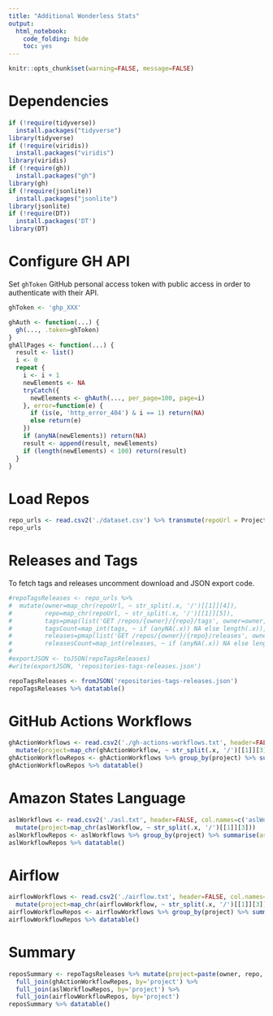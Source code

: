 ```yaml
---
title: "Additional Wonderless Stats"
output:
  html_notebook:
    code_folding: hide
    toc: yes
---
```


<style type="text/css">
.main-container {
  max-width: inherit;
}
.datatable {
  overflow-x: auto;
}
</style>


```r
knitr::opts_chunk$set(warning=FALSE, message=FALSE)
```

# Dependencies

```r
if (!require(tidyverse))
  install.packages("tidyverse")
library(tidyverse)
if (!require(viridis))
  install.packages("viridis")
library(viridis)
if (!require(gh))
  install.packages("gh")
library(gh)
if (!require(jsonlite))
  install.packages("jsonlite")
library(jsonlite)
if (!require(DT))
  install.packages('DT')
library(DT)
```

# Configure GH API

Set `ghToken` GitHub personal access token with public access in order to authenticate with their API.

```r
ghToken <- 'ghp_XXX'

ghAuth <- function(...) {
  gh(..., .token=ghToken)
}
ghAllPages <- function(...) {
  result <- list()
  i <- 0
  repeat {
    i <- i + 1
    newElements <- NA
    tryCatch({
      newElements <- ghAuth(..., per_page=100, page=i)
    }, error=function(e) {
      if (is(e, 'http_error_404') & i == 1) return(NA)
      else return(e)
    })
    if (anyNA(newElements)) return(NA)
    result <- append(result, newElements)
    if (length(newElements) < 100) return(result)
  }
}
```

# Load Repos

```r
repo_urls <- read.csv2('./dataset.csv') %>% transmute(repoUrl = Project.URLs)
repo_urls
```

# Releases and Tags

To fetch tags and releases uncomment download and JSON export code.

```r
#repoTagsReleases <- repo_urls %>%
#  mutate(owner=map_chr(repoUrl, ~ str_split(.x, '/')[[1]][4]),
#         repo=map_chr(repoUrl, ~ str_split(.x, '/')[[1]][5]),
#         tags=pmap(list('GET /repos/{owner}/{repo}/tags', owner=owner, repo=repo), ghAllPages),
#         tagsCount=map_int(tags, ~ if (anyNA(.x)) NA else length(.x)),
#         releases=pmap(list('GET /repos/{owner}/{repo}/releases', owner=owner, repo=repo), ghAllPages),
#         releasesCount=map_int(releases, ~ if (anyNA(.x)) NA else length(.x)))
#
#exportJSON <- toJSON(repoTagsReleases)
#write(exportJSON, 'repositories-tags-releases.json')

repoTagsReleases <- fromJSON('repositories-tags-releases.json')
repoTagsReleases %>% datatable()
```

# GitHub Actions Workflows

```r
ghActionWorkflows <- read.csv2('./gh-actions-workflows.txt', header=FALSE, col.names=c('ghActionWorkflow')) %>%
  mutate(project=map_chr(ghActionWorkflow, ~ str_split(.x, '/')[[1]][3]))
ghActionWorkflowRepos <- ghActionWorkflows %>% group_by(project) %>% summarise(ghActionWorkflows=list(ghActionWorkflow), ghActionsWorkflowsCount=n()) %>% ungroup()
ghActionWorkflowRepos %>% datatable()
```

# Amazon States Language

```r
aslWorkflows <- read.csv2('./asl.txt', header=FALSE, col.names=c('aslWorkflow')) %>%
  mutate(project=map_chr(aslWorkflow, ~ str_split(.x, '/')[[1]][3]))
aslWorkflowRepos <- aslWorkflows %>% group_by(project) %>% summarise(aslWorkflows=list(aslWorkflow), aslWorkflowsCount=n()) %>% ungroup()
aslWorkflowRepos %>% datatable()
```

# Airflow

```r
airflowWorkflows <- read.csv2('./airflow.txt', header=FALSE, col.names=c('airflowWorkflow')) %>%
  mutate(project=map_chr(airflowWorkflow, ~ str_split(.x, '/')[[1]][3]))
airflowWorkflowRepos <- airflowWorkflows %>% group_by(project) %>% summarise(airflowWorkflows=list(airflowWorkflow), airflowWorkflowsCount=n()) %>% ungroup()
airflowWorkflowRepos %>% datatable()
```

# Summary

```r
reposSummary <- repoTagsReleases %>% mutate(project=paste(owner, repo, sep='_')) %>%
  full_join(ghActionWorkflowRepos, by='project') %>%
  full_join(aslWorkflowRepos, by='project') %>%
  full_join(airflowWorkflowRepos, by='project')
reposSummary %>% datatable()
```
